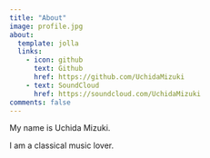 ```yaml
---
title: "About"
image: profile.jpg
about:
  template: jolla
  links:
    - icon: github
      text: Github
      href: https://github.com/UchidaMizuki
    - text: SoundCloud
      href: https://soundcloud.com/UchidaMizuki
comments: false
---
```


My name is Uchida Mizuki.

I am a classical music lover.
